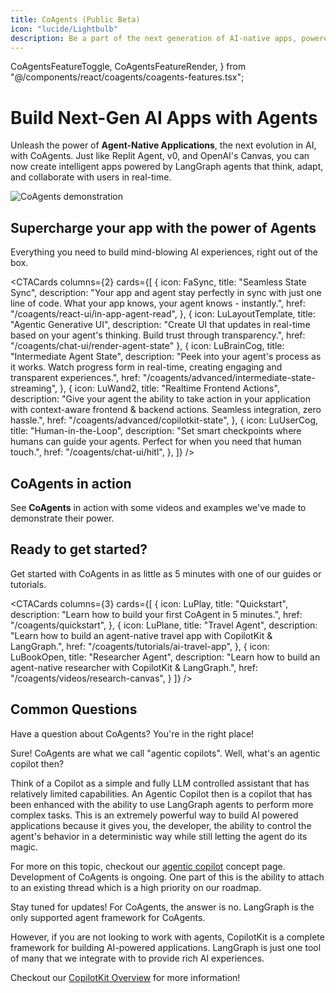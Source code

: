 ```yaml
---
title: CoAgents (Public Beta)
icon: "lucide/Lightbulb"
description: Be a part of the next generation of AI-native apps, powered by CopilotKit & LangGraph.
---
```


  CoAgentsFeatureToggle,
  CoAgentsFeatureRender,
} from "@/components/react/coagents/coagents-features.tsx";

# Build Next-Gen AI Apps with Agents
Unleash the power of **Agent-Native Applications**, the next evolution in AI, with CoAgents. Just like Replit Agent, v0, and OpenAI's Canvas, you can now create intelligent apps powered by LangGraph agents that think, adapt, and collaborate with users in real-time.

<Frame className="mt-0 mb-6">
  <img
    src="/images/CoAgents.gif"
    alt="CoAgents demonstration"
    className="w-auto"
  />
</Frame>

## Supercharge your app with the power of Agents
Everything you need to build mind-blowing AI experiences, right out of the box.

<CTACards
  columns={2}
  cards={[
    {
      icon: FaSync,
      title: "Seamless State Sync",
      description: "Your app and agent stay perfectly in sync with just one line of code. What your app knows, your agent knows - instantly.",
      href: "/coagents/react-ui/in-app-agent-read",
    },
   {
      icon: LuLayoutTemplate,
      title: "Agentic Generative UI",
      description: "Create UI that updates in real-time based on your agent's thinking. Build trust through transparency.",
      href: "/coagents/chat-ui/render-agent-state"
    },
    {
      icon: LuBrainCog,
      title: "Intermediate Agent State",
      description: "Peek into your agent's process as it works. Watch progress form in real-time, creating engaging and transparent experiences.",
      href: "/coagents/advanced/intermediate-state-streaming",
    },
    {
      icon: LuWand2,
      title: "Realtime Frontend Actions",
      description: "Give your agent the ability to take action in your application with context-aware frontend & backend actions. Seamless integration, zero hassle.",
      href: "/coagents/advanced/copilotkit-state",
    },
    {
      icon: LuUserCog,
      title: "Human-in-the-Loop",
      description: "Set smart checkpoints where humans can guide your agents. Perfect for when you need that human touch.",
      href: "/coagents/chat-ui/hitl",
    },
  ]}
/>

## CoAgents in action
See **CoAgents** in action with some videos and examples we've made to demonstrate their power.

<ExamplesCarousel examples={CoAgentsExamples} />

## Ready to get started?
Get started with CoAgents in as little as 5 minutes with one of our guides or tutorials.

<CTACards
  columns={3}
  cards={[
    {
      icon: LuPlay,
      title: "Quickstart",
      description: "Learn how to build your first CoAgent in 5 minutes.",
      href: "/coagents/quickstart",
    },
    {
      icon: LuPlane,
      title: "Travel Agent",
      description: "Learn how to build an agent-native travel app with CopilotKit & LangGraph.",
      href: "/coagents/tutorials/ai-travel-app",
    },
    {
      icon: LuBookOpen,
      title: "Researcher Agent",
      description: "Learn how to build an agent-native researcher with CopilotKit & LangGraph.",
      href: "/coagents/videos/research-canvas",
    }
  ]}
/>

## Common Questions
Have a question about CoAgents? You're in the right place!

<Accordions>
<Accordion title="Can you explain what a CoAgent is in more detail?">
Sure! CoAgents are what we call "agentic copilots". Well, what's an agentic copilot then? 

Think of a Copilot as a simple and fully LLM controlled assistant that has relatively limited capabilities. An Agentic Copilot then is a copilot
that has been enhanced with the ability to use LangGraph agents to perform more complex tasks. This is an extremely powerful way to build AI
powered applications because it gives you, the developer, the ability to control the agent's behavior in a deterministic way while still letting
the agent do its magic.

For more on this topic, checkout our [agentic copilot](/coagents/concepts/agentic-copilots) concept page.
</Accordion>
<Accordion title="Can I attach to an existing thread?">
Development of CoAgents is ongoing. One part of this is the ability to attach to an existing thread which is a high priority on our roadmap.

Stay tuned for updates!
</Accordion>
<Accordion title="Can I use CopilotKit without LangGraph?">
For CoAgents, the answer is no. LangGraph is the only supported agent framework for CoAgents.

However, if you are not looking to work with agents, CopilotKit is a complete framework for building AI-powered applications. LangGraph is just one tool of many that we integrate with to provide
rich AI experiences.

Checkout our [CopilotKit Overview](/) for more information!
</Accordion>
</Accordions>
